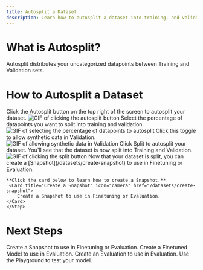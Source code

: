 ```yaml
---
title: Autosplit a Dataset
description: Learn how to autosplit a dataset into training, and validation sets.
---
```



# What is Autosplit?
Autosplit distributes your uncategorized datapoints between Training and Validation sets.
# How to Autosplit a Dataset

<Steps>
    <Step title="Click Autosplit">
        Click the Autosplit button on the top right of the screen to autosplit your dataset.
        <img src="https://static.premai.io/prem-saas-docs/datasets/autosplit-dataset/step-1-click-autosplit.gif" alt="GIF of clicking the autosplit button" />
    </Step>
    <Step title="Select the Percentage of Datapoints to Autosplit">
        Select the percentage of datapoints you want to split into training and validation.
        <img src="https://static.premai.io/prem-saas-docs/datasets/autosplit-dataset/step-2-select-percentage.gif" alt="GIF of selecting the percentage of datapoints to autosplit" />
    </Step>
    <Step title="OPTIONAL: Allow synthetic data in Validation">
        Click this toggle to allow synthetic data in Validation.
        <img src="https://static.premai.io/prem-saas-docs/datasets/autosplit-dataset/step-3-allow-synthetic-data.gif" alt="GIF of allowing synthetic data in Validation" />
    </Step>
    <Step title="Click Split">
        Click Split to autosplit your dataset. You'll see that the dataset is now split into Training and Validation.
        <img src="https://static.premai.io/prem-saas-docs/datasets/autosplit-dataset/step-4-click-split.gif" alt="GIF of clicking the split button" />
    </Step>
    <Step title="Create a Snapshot">
    Now that your dataset is split, you can create a [Snapshot](/datasets/create-snapshot) to use in Finetuning or Evaluation.

    **Click the card below to learn how to create a Snapshot.**
     <Card title="Create a Snapshot" icon="camera" href="/datasets/create-snapshot">
        Create a Snapshot to use in Finetuning or Evaluation.
    </Card>
    </Step>
</Steps>

# Next Steps
<CardGroup col={2} >
    <Card title="Create a Snapshot" icon="camera" href="/datasets/create-snapshot">
        Create a Snapshot to use in Finetuning or Evaluation.
    </Card>
    <Card title="Create a Finetuned Model" icon="robot" href="/finetuning/get-started">
        Create a Finetuned Model to use in Evaluation.
    </Card>
    <Card title="Create an Evaluation" icon="heart-pulse" href="/evaluations/get-started">
        Create an Evaluation to use in Evaluation.
    </Card>
    <Card title="Use the Playground" icon="play" href="/playground">
        Use the Playground to test your model.
    </Card>
</CardGroup>